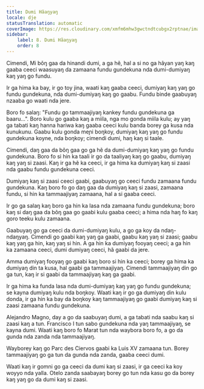 ```yaml
---
title: Dumi Hãaŋyaŋ
locale: dje
statusTranslation: automatic
coverImage: https://res.cloudinary.com/xmfm6mhw3gwctndtcubgx2rptnae/image/upload/v1740468922/small_cover_tratado_de_psicologia_revolucionaria_a4c0dca4e0.webp
sidebar:
    label: 8. Dumi Hãaŋyaŋ
    order: 8
---
```

Cimendi, Mi bõŋ gaa da hinandi dumi, a ga hẽ, hal a si no ga hãyan yaŋ kaŋ gaaba ceeci waasuyaŋ da zamaana fundu gundekuna nda dumi-dumiyaŋ kaŋ yaŋ go fundu.

Ir ga hima ka bay, ir go toy jina, waati kaŋ gaaba ceeci, dumiyaŋ kaŋ yaŋ go fundu gundekuna, nda dumi-dumiyaŋ kaŋ go gaabu. Fundu binde gaabuyaŋ nzaaba go waati nda jere.

Boro fo salaŋ: "Fundu go tammaajiyaŋ kankey fundu gundekuna ga baaru...". Boro kulu go gaaba kaŋ a miila, nga mo gonda miila kulu; ay yaŋ ga tabati kaŋ hanna hariwa kaŋ gaaba ceeci kulu banda borey ga kusa nda kunukunu. Gaabu kulu gonda meɲi boŋkoy, dumiyaŋ kaŋ yaŋ go fundu gundekuna koyne, nda boŋkoy; cimendi dumi, haŋ kaŋ si taale.

Cimendi, daŋ gaa da bõŋ gaa go ga hẽ da dumi-dumiyaŋ kaŋ yaŋ go fundu gundekuna. Boro fo si hin ka taali ir go da taaliyaŋ kaŋ go gaabu, dumiyaŋ kaŋ yaŋ si zaasi. Kaŋ ir ga hẽ ka ceeci, ir ga hima ka dumiyaŋ kaŋ si zaasi nda gaabu fundu gundekuna ceeci.

Dumiyaŋ kaŋ si zaasi ceeci gaabi, gaabuyaŋ go ceeci fundu zamaana fundu gundekuna. Kaŋ boro fo go daŋ gaa da dumiyaŋ kaŋ si zaasi, zamaana fundu, si hin ka tammaajiyaŋ zamaana, hal a si gaaba ceeci.

Ir go ga salaŋ kaŋ boro ga hin ka lasa nda zamaana fundu gundekuna; boro kaŋ si daŋ gaa da bõŋ gaa go gaabi kulu gaaba ceeci; a hima nda haŋ fo kaŋ goro teeku kulu zamaana.

Gaabuyaŋ go ga ceeci da dumi-dumiyaŋ kulu, a go ga koy da ndaŋ-ndaŋyaŋ. Cimendi go gaabi kaŋ yaŋ ga gaabi, gaabu kaŋ yaŋ si zaasi; gaabu kaŋ yaŋ ga hin, kaŋ yaŋ si hin. A ga hin ka dumiyaŋ fooyaŋ ceeci; a ga hin ka zamaana ceeci, dumi dumiyaŋ ceeci, hã gaabi da jere.

Amma dumiyaŋ fooyaŋ go gaabi kaŋ boro si hin ka ceeci; borey ga hima ka dumiyaŋ din ta kusa, hal gaabi ga tammaajiyaŋ. Cimendi tammaajiyaŋ din go ga tun, kaŋ ir si gaabi da tammaajiyaŋ kaŋ ga gaabi.

Ir ga hima ka funda lasa nda dumi-dumiyaŋ kaŋ yaŋ go fundu gundekuna; se kayna dumiyaŋ kulu nda boŋkoy. Waati kaŋ ir go ga dumiyaŋ din kulu donda, ir ga hin ka bay da boŋkoy kaŋ tammaajiyaŋ go gaabi dumiyaŋ kaŋ si zaasi zamaana fundu gundekuna.

Alejandro Magno, day a go da saabuyaŋ dumi, a ga tabati nda saabu kaŋ si zaasi kaŋ a tun. Francisco I tun sabo gundekuna nda yaŋ tammaajiyaŋ, se kayna dumi. Waati kaŋ boro fo Marat tun nda waybora boro fo, a go da gunda nda zanda nda tammaajiyaŋ.

Wayborey kaŋ go Parc des Ciervos gaabi ka Luis XV zamaana tun. Borey tammaajiyaŋ go ga tun da gunda nda zanda, gaaba ceeci dumi.

Waati kaŋ ir gomni go ga ceeci da dumi kaŋ si zaasi, ir ga ceeci ka koy woyyo nda yalla. Otelo zanda saabayaŋ borey go tun nda kasu go da borey kaŋ yaŋ go da dumi kaŋ si zaasi.

